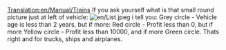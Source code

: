 [[Translation:en/Manual/Trains]]
If you ask yourself what is that small round picture just at left of vehicle:
[[File:en/List.jpeg]]
i tell you:
Grey circle - Vehicle age is less than 2 years, but if more:
Red circle - Profit less than 0, but if more
Yellow circle - Profit less than 10000, and if more
Green circle.
Thats right and for trucks, ships and airplanes.